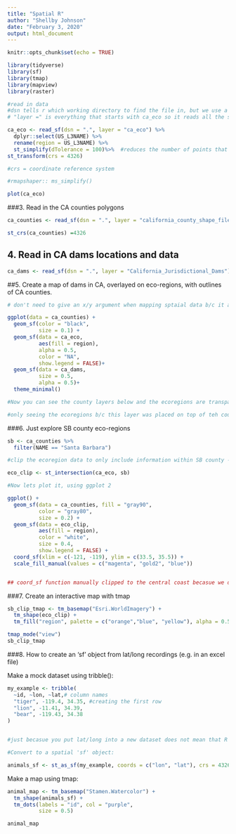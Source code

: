 ```yaml
---
title: "Spatial R"
author: "Shellby Johnson"
date: "February 3, 2020"
output: html_document
---
```


```r
knitr::opts_chunk$set(echo = TRUE)
```

```r

library(tidyverse)
library(sf)
library(tmap)
library(mapview)
library(raster)

```

```r
#read in data
#dsn tells r which working directory to find the file in, but we use a "." which says we're already here
# "layer =" is everything that starts with ca_eco so it reads all the spatial data files that start with that at one time

ca_eco <- read_sf(dsn = ".", layer = "ca_eco") %>% 
  dplyr::select(US_L3NAME) %>% 
  rename(region = US_L3NAME) %>% 
  st_simplify(dTolerance = 100)%>%  #reduces the number of points that make up the polygon 
st_transform(crs = 4326)

#crs = coordinate reference system

#rmapshaper:: ms_simplify()

plot(ca_eco)

```

###3. Read in the CA counties polygons

```r

ca_counties <- read_sf(dsn = ".", layer = "california_county_shape_file")

st_crs(ca_counties) =4326

```


## 4. Read in CA dams locations and data

```r
ca_dams <- read_sf(dsn = ".", layer = "California_Jurisdictional_Dams")

```


##5.  Create a map of dams in CA, overlayed on eco-regions, with outlines of CA counties.

```r

# don't need to give an x/y argument when mapping sptaial data b/c it already recognizes lat and long.

ggplot(data = ca_counties) +
  geom_sf(color = "black",
          size = 0.1) +
  geom_sf(data = ca_eco,
          aes(fill = region),
          alpha = 0.5,
          color = "NA",
          show.legend = FALSE)+
  geom_sf(data = ca_dams,
          size = 0.5,
          alpha = 0.5)+
  theme_minimal()

#Now you can see the county layers below and the ecoregions are transparent; you can also just map the ecoregions first and overlay the counties on top

#only seeing the ecoregions b/c this layer was placed on top of teh counties layer

```

###6. Just explore SB county eco-regions

```r
sb <- ca_counties %>% 
  filter(NAME == "Santa Barbara")

#clip the ecoregion data to only include information within SB county - use st_intersection()

eco_clip <- st_intersection(ca_eco, sb)

#Now lets plot it, using ggplot 2

ggplot() +
  geom_sf(data = ca_counties, fill = "gray90",
          color = "gray80",
          size = 0.2) +
  geom_sf(data = eco_clip, 
          aes(fill = region),
          color = "white",
          size = 0.4,
          show.legend = FALSE) +
  coord_sf(xlim = c(-121, -119), ylim = c(33.5, 35.5)) +
  scale_fill_manual(values = c("magenta", "gold2", "blue"))


## coord_sf function manually clipped to the central coast becasue we don't need to see all of CA if we're only interested in SB


```

###7. Create an interactive map with tmap

```r

sb_clip_tmap <- tm_basemap("Esri.WorldImagery") +
  tm_shape(eco_clip) +
  tm_fill("region", palette = c("orange","blue", "yellow"), alpha = 0.5)

tmap_mode("view")
sb_clip_tmap


```

###8. How to create an 'sf' object from lat/long recordings (e.g. in an excel file)

Make a mock dataset using tribble():

```r
my_example <- tribble(
  ~id, ~lon, ~lat,# column names 
  "tiger", -119.4, 34.35, #creating the first row
  "lion", -11.41, 34.39,
  "bear", -119.43, 34.38
)


#just becasue you put lat/long into a new dataset does not mean that R automatically recognizes it as spatial data

#Convert to a spatial 'sf' object:

animals_sf <- st_as_sf(my_example, coords = c("lon", "lat"), crs = 4326)
```


Make a map using tmap:

```r

animal_map <- tm_basemap("Stamen.Watercolor") +
  tm_shape(animals_sf) +
  tm_dots(labels = "id", col = "purple",
          size = 0.5)

animal_map

```

